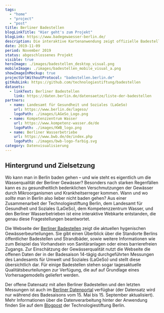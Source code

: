 ```yaml
---
tags:
  - "home"
  - "project"
  - "post"
title: Berliner Badestellen
blogLinkTitle: "Hier geht's zum Projekt"
blogLink: https://www.badegewaesser-berlin.de/
description: Die interaktive Kartenanwendung zeigt offizielle Badestellen und die aktuelle Wasserqualität in Berlin
date: 2019-11-09
period: November 2019
status: abgeschlossenes Projekt
visible: true
heroImage: ./images/badestellen_desktop_visual.png
mobileImage: ./images/badestellen_mobile_visual_a.png
showImageInMockup: true
projectUrlWithoutProtocol: "badestellen.berlin.de"
gitHubLink: https://github.com/technologiestiftung/badestellen
datasets:
  - linkText: Berliner Badestellen
    link: https://daten.berlin.de/datensaetze/liste-der-badestellen
partners:
  - name: Landesamt für Gesundheit und Soziales (LaGeSo)
    url: https://www.berlin.de/lageso/
    logoPath: ./images/LAGeSo_Logo.png
  - name: Kompetenzzentrum Wasser
    url: https://www.kompetenz-wasser.de/de
    logoPath: ./images/KWB_logo.png
  - name: Berliner Wasserbetriebe
    url: https://www.bwb.de/de/index.php
    logoPath: ./images/bwb-logo-farbig.svg
category: Datenvisualisierung
---
```


## Hintergrund und Zielsetzung

Wo kann man in Berlin baden gehen – und wie steht es eigentlich um die Wasserqualität der Berliner Gewässer? Besonders nach starken Regenfällen kann es zu gesundheitlich bedenklichen Verschmutzungen der Gewässer durch Mikroorganismen und Krankheitserreger kommen. Wann und wo _sollte_ man in Berlin also lieber nicht baden gehen? Aus einer Zusammenarbeit der Technologiestiftung Berlin, dem Landesamt für Gesundheit und Soziales (LaGeSo), dem Kompetenzzentrum Wasser, und den Berliner Wasserbetrieben ist eine interaktive Webkarte entstanden, die genau diese Fragestellungen beantwortet.

Die Webseite der [Berliner Badestellen](http://badegewaesser-berlin.de/) zeigt die aktuellen hygenischen Gewässerbeurteilungen. Sie gibt einen Überblick über die Standorte Berlins öffentlicher Badestellen und Strandbäder, sowie weitere Informationen wie zum Beispiel das Vorhandsein von Sanitäranlagen oder eines barrierefreien Zugangs. Zur Einschätzung der Gewässerqualität nutzt die Webseite die offenen Daten der in der Badesaison 14-tägig durchgeführten Messungen des Landesamts für Umwelt und Soziales (LaGeSo) und stellt diese übersichtlich dar. Für einige Badestellen stehen sogar tagesaktuelle Qualitätsbeurteilungen zur Verfügung, die auf auf Grundlage eines Vorhersagemodells geliefert werden.

Der offene Datensatz mit allen Berliner Badestellen und den letzten Messungen ist auch im [Berliner Datenportal](https://daten.berlin.de/datensaetze/liste-der-badestellen) verfügbar (der Datensatz wird nur während des Badesaisons vom 15. Mai bis 15. September aktualisiert). Mehr Informationen über die Datenverarbeitung hinter der Anwendung finden Sie auf dem [Blogpost](https://lab.technologiestiftung-berlin.de/projects/bathing-water/de/) der Technologiestiftung Berlin.
